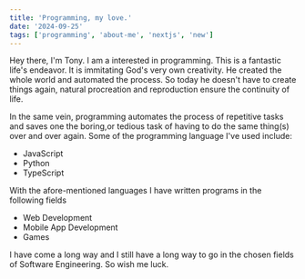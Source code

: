 ```yaml
---
title: 'Programming, my love.'
date: '2024-09-25'
tags: ['programming', 'about-me', 'nextjs', 'new']
---
```


Hey there, I'm Tony. I am a interested in programming. This is a fantastic life's endeavor. It is immitating God's very own creativity. He created the whole world and automated the process. So today he doesn't have to create things again, natural procreation and reproduction ensure the continuity of life. 


In the same vein, programming automates the process of repetitive tasks and saves one the boring,or tedious task of having to do the same thing(s) over and over again.
Some of the programming language I've used include:

- JavaScript
- Python
- TypeScript


With the afore-mentioned languages I have written programs in the following fields

- Web Development
- Mobile App Development
- Games

I have come a long way and I still have a long way to go in the chosen fields of Software Engineering. So wish me luck.

